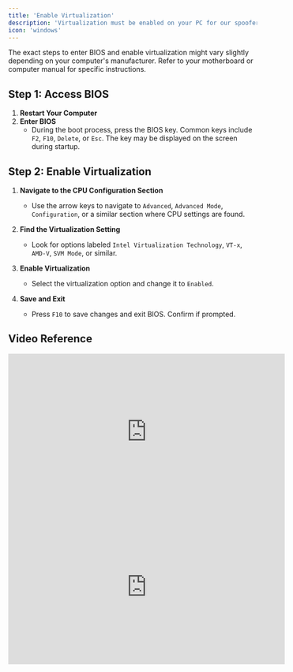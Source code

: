 ```yaml
---
title: 'Enable Virtualization'
description: 'Virtualization must be enabled on your PC for our spoofer to work'
icon: 'windows'
---
```


<Note>
The exact steps to enter BIOS and enable virtualization might vary slightly depending on your computer's manufacturer. Refer to your motherboard or computer manual for specific instructions.
</Note>

## Step 1: Access BIOS

1. **Restart Your Computer**
2. **Enter BIOS**
    - During the boot process, press the BIOS key. Common keys include `F2`, `F10`, `Delete`, or `Esc`. The key may be displayed on the screen during startup.

## Step 2: Enable Virtualization

1. **Navigate to the CPU Configuration Section**
    - Use the arrow keys to navigate to `Advanced`, `Advanced Mode`, `Configuration`, or a similar section where CPU settings are found.

2. **Find the Virtualization Setting**
    - Look for options labeled `Intel Virtualization Technology`, `VT-x`, `AMD-V`, `SVM Mode`, or similar.

3. **Enable Virtualization**
    - Select the virtualization option and change it to `Enabled`.

4. **Save and Exit**
    - Press `F10` to save changes and exit BIOS. Confirm if prompted.

## Video Reference
<iframe
  width="560"
  height="315"
  src="https://www.youtube.com/embed/LQIyowZMiY8"
  title="YouTube video player"
  frameBorder="0"
  allow="accelerometer; autoplay; clipboard-write; encrypted-media; gyroscope; picture-in-picture"
  allowFullScreen
  style={{ width: '100%', borderRadius: '0.5rem' }}
></iframe>
<br/>
<iframe
  width="560"
  height="315"
  src="https://www.youtube.com/embed/t8f-zw_wcWM"
  title="YouTube video player"
  frameBorder="0"
  allow="accelerometer; autoplay; clipboard-write; encrypted-media; gyroscope; picture-in-picture"
  allowFullScreen
  style={{ width: '100%', borderRadius: '0.5rem' }}
></iframe>
